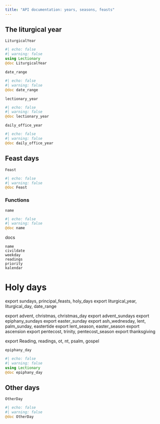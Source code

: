 ```yaml
---
title: "API documentation: years, seasons, feasts"
---
```



## The liturgical year

`LiturgicalYear` 

:::{.callout-note appearance="minimal"}
```julia
#| echo: false
#| warning: false
using Lectionary
@doc LiturgicalYear
```
:::


`date_range`

:::{.callout-note appearance="minimal"}
```julia
#| echo: false
#| warning: false
@doc date_range
```
:::

`lectionary_year`

:::{.callout-note appearance="minimal"}
```julia
#| echo: false
#| warning: false
@doc lectionary_year
```
:::



`daily_office_year`

:::{.callout-note appearance="minimal"}
```julia
#| echo: false
#| warning: false
@doc daily_office_year
```
:::



## Feast days


`Feast`

:::{.callout-note appearance="minimal"}
```julia
#| echo: false
#| warning: false
@doc Feast
```
:::






### Functions

`name`

:::{.callout-note appearance="minimal"}
```julia
#| echo: false
#| warning: false
@doc name
```
:::

docs
```
name
civildate
weekday
readings
priority
kalendar
```


# Holy days



export sundays, principal_feasts, holy_days
export liturgical_year, liturgical_day, date_range

export advent, christmas, christmas_day
export advent_sundays
export epiphany_sundays
export easter_sunday
export ash_wednesday, lent, palm_sunday, eastertide
export lent_season, easter_season
export ascension
export pentecost, trinity, pentecost_season
export thanksgiving

export Reading, readings, ot, nt, psalm, gospel


`epiphany_day`


:::{.callout-note appearance="minimal"}
```julia
#| echo: false
#| warning: false
using Lectionary
@doc epiphany_day
```
:::


## Other days

`OtherDay`

:::{.callout-note appearance="minimal"}
```julia
#| echo: false
#| warning: false
@doc OtherDay
```
:::
